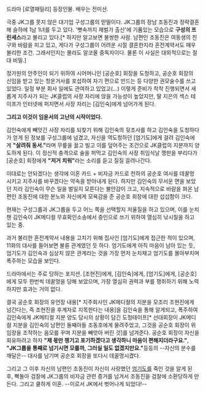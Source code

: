드라마 [로열패밀리] 등장인물. 배우는 전미선.

극중 JK그룹 못지 않은 대기업 구성그룹의 맏딸이다. JK그룹의 장남 조동진과 정략결혼해 슬하에 1남 1녀를 두고 있다. '뼛속까지 재벌가 출신'에 기품있는 모습으로 '''구성의 프린세스'''라고 불리고 있다.[* 하지만 알고보면 불쌍한 사람. 남편인 조동진은 여동생의 친구와 바람을 피고 있고, 게다가 구성그룹이 어려운 시절 결혼한지라 혼전계약서도 매우 불리한 조건. 그래서인지는 몰라도 알코올 중독자이다. 물론 이 사실은 대외적으로는 절대 비밀.]

정가원의 안주인이 되기 위하여 시어머니인 [공순호] 회장을 도청하고, 공순호 회장의 신임을 받고 있는 청운거사를 포섭하여 자기 편으로 만드는 등 다양한 권모술수를 쓰고 있었다. 일정 부분 회사 일에도 관여하고 있었고(...) 이렇게 준비가 착착 진행되면서 새롭게 지주사가 되는 JK클럽의 사장 자리에 앉을 가능성이 높았지만, 딸 지은의 섹스 테이프가 인터넷에 퍼지면서 사장 자리는 [김인숙]에게 넘어가게 된다.

'''그리고 이것이 임윤서의 고난의 시작이었다.'''

김인숙에게 빼앗긴 사장 자리를 되찾기 위해 김인숙의 뒷조사를 하고 김인숙을 도청하다가 얻게 된 정보를 구성그룹에 넘겼고, 자신을 역도청하던 [엄기도]에게 걸려 김인숙에게 '''"살려줘 동서."'''라며 무릎을 꿇고 빌고 이를 덮어주는 조건으로 JK클럽의 지분까지 양도하게 된다. 이 정신적 충격으로 술을 퍼먹고 김인숙의 사장 취임식날 깽판을 부리다가 [공순호] 회장에게 '''"저거 치워"'''라는 소리를 듣고 질질 끌려나간다.

이대로는 안되겠다는 생각에 이혼 카드 + 비자금 카드로 천하의 공순호 여사를 데꿀멍 시키고 지주사를 바꾸겠다는 약속을 받아내게 된다. 하지만 김인숙의 무서운 면을 보았던 지라 김인숙이 무슨 일을 벌일지 모른다는 불안감이 크고, 지속적으로 바람을 펴온 남편인 조동진에 대한 분노와 자신에게 모욕감을 준 공순호 회장에 대한 섭섭함이 크다. 

현재는 구성그룹과 JK그룹을 두고 어느 쪽을 선택할지 저울질을 하고 있으며, 이를 눈치챈 김인숙이 JK메디컬 무효확인소송에서 증인으로 쓰기 위하여 열심히 낚시질을 하고 있는 중.

과거 불리한 혼전계약서 내용을 고치기 위해 집사인 [엄기도]에게 접근한 적이 있으며, 11화의 대사를 들어보면 불륜 관계였던 듯 하다. 엄기도에게 아직 마음이 남아 있는 듯, 엄기도가 김인숙과 심상치 않은 관계라는 것을 가장 먼저 눈치채고 엄기도를 몰아부치며 폭주하는 모습을 보인다.

드라마에서는 주로 당하는 포지션. [조현진]에게, [김인숙]에게, [엄기도]에게, [공순호]에게 모두 한번씩 데꿀멍을 당해 보았으며, 가장 열심히 권력과 부를 쟁취하기 위해 노력하지만 효과는 거의 없다. 

결국 공순호 회장의 유언장 내용[* 지주회사인 JK메디컬의 지분을 모조리 조현진에게 넘긴다는, 즉 조현진을 후계자로 지목한다는 내용]을 김인숙을 통해 알게되고, 폭주하여 김인숙에게 JK메티컬 지분 양도 당시의 상황이 담긴 도청테이프[* 선대회장이 JK메디컬 지분을 김인숙의 남편인 둘째아들 조동호에게 물려주었고, 그것을 공순호 회장이 위임장을 조작하는 음모를 꾸며 지분을 빼앗아 버린 것]를 넘겨준다. 공순호 회장이 자신을 회유하려고 하자 '''"제 몫만 챙기고 포기하겠다고 생각하니 마음이 편해지더라구요."''', '''"JK그룹을 통째로 넘기시면 모를까, 그러실 일도 없겠지만요."'''등등의 --자신의 분수를 깨달은-- 대사를 남기며 공순호 회장을 또다시 데꿀멍시켰다. 

그리고 그 이후 자신의 남편인 조동진이 자신이 사랑했던 [[엄기도]]를 죽인 것을 알게 된 후, 빡돌아 검찰에 JK그룹의 비자금 관련 증거를 넘겨서 조동진을 검찰에 소환당하게 만든다. 그리고 쿨하게 이혼. --이로서 JK에서 벗어나게 되었다!--
